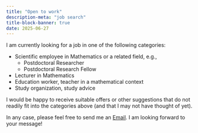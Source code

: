 ```yaml
---
title: "Open to work" 
description-meta: "job search"
title-block-banner: true
date: 2025-06-27
---
```


I am currently looking for a job in one of the following categories:

- Scientific employee in Mathematics or a related field, e.g.,  
  - Postdoctoral Researcher
  - Postdoctoral Research Fellow
- Lecturer in Mathematics
- Education worker, teacher in a mathematical context
- Study organization, study advice 

I would be happy to receive suitable offers or other suggestions that do not readily fit into the categories above (and that I may not have thought of yet).

In any case, please feel free to send me an [Email](mailto:ulbrich@magenta.de). I am looking forward to your message! 












